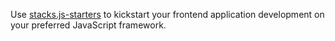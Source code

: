 Use [stacks.js-starters](https://github.com/hirosystems/stacks.js-starters) to kickstart your frontend application development on your preferred JavaScript framework.
